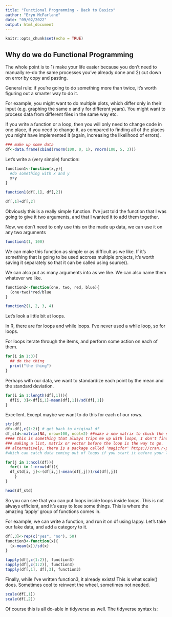 ```yaml
---
title: "Functional Programming - Back to Basics"
author: "Eryn McFarlane"
date: "09/02/2022"
output: html_document
---
```


```r
knitr::opts_chunk$set(echo = TRUE)
```

## Why do we do Functional Programming

The whole point is to 1) make your life easier because you don't need to manually re-do the same processes you've already done and 2) cut down on error by copy and pasting. 

General rule: if you're going to do something more than twice, it's worth figuring out a smarter way to do it. 

For example, you might want to do multiple plots, which differ only in their input (e.g. graphing the same x and y for different years). You might want to process data from different files in the same way etc. 

If you write a function or a loop, then you will only need to change code in one place, if you need to change it, as compared to finding all of the places you might have implemented it (again, increasing the likelihood of errors). 


```r
### make up some data
df<-data.frame(cbind(rnorm(100, 0, 1), rnorm(100, 5, 3)))
```

Let's write a (very simple) function:

```r
function1<-function(x,y){
  #do something with x and y
  x+y
}

function1(df[,1], df[,2])

df[,1]+df[,2]
```

Obviously this is a really simple function. I've just told the function that I was going to give it two arguments, and that I wanted it to add them together. 

Now, we don't need to only use this on the made up data, we can use it on any two arguments

```r

function1(1, 100)
```

We can make this function as simple or as difficult as we like. If it's something that is going to be used accross multiple projects, it's worth saving it separately so that it can be called using source(). 

We can also put as many arguments into as we like. We can also name them whatever we like. 

```r
function2<-function(one, two, red, blue){
  (one+two)*red/blue
}

function2(1, 2, 3, 4)
```

Let's look a little bit at loops. 

In R, there are for loops and while loops. I've never used a while loop, so for loops. 

For loops iterate through the items, and perform some action on each of them. 


```r
for(i in 1:3){
  ## do the thing
  print("the thing")
}
```

Perhaps with our data, we want to standardize each point by the mean and the standard deviation. 

```r

for(i in 1:length(df[,1])){
  df[i, 3]<-df[i,1]-mean(df[,1])/sd(df[,1])
}
```

Excellent. Except maybe we want to do this for each of our rows.


```r
str(df)
df<-df[,c(1:2)] # get back to original df
df_std<-matrix(NA, nrow=100, ncol=2) ##make a new matrix to chuck the standardize values in
#### this is something that always trips me up with loops, I don't find it intuitive to catch the data. 
### making a list, matrix or vector before the loop is the way to go. 
## alternatively, there is a package called 'magicfor' https://cran.r-project.org/web/packages/magicfor/vignettes/magicfor.html
#which can catch data coming out of loops if you start it before your loop. I've used this for monster simulations and, at the time, it felt like it was making my life easier, but I haven't used it in ages, so YMMV

for(j in 1:ncol(df)){
  for(i in 1:nrow(df)){
  df_std[i, j]<-(df[i,j]-mean(df[,j]))/sd(df[,j])
    }
}

head(df_std)
```

So you can see that you can put loops inside loops inside loops. This is not always efficient, and it's easy to lose some things. This is where the amazing 'apply' group of functions comes in.


For example, we can write a function, and run it on df using lappy. 
Let's take our fake data, and add a category to it. 

```r
df[,3]<-rep(c("yes", "no"), 50)
function3<-function(x){
  (x-mean(x))/sd(x)
}

lapply(df[,c(1:2)], function3)
sapply(df[,c(1:2)], function3)
tapply(df[,1], df[,3], function3)

```

Finally, while I've written function3, it already exists! This is what scale() does. Sometimes cool to reinvent the wheel, sometimes not needed. 

```r
scale(df[,1])
scale(df[,2])
```

Of course this is all do-able in tidyverse as well. The tidyverse syntax is: 